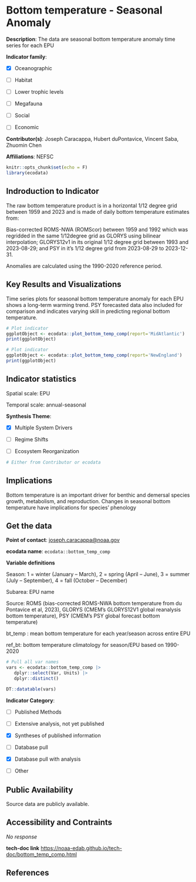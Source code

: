 # Bottom temperature - Seasonal Anomaly

**Description**: The data are seasonal bottom temperature anomaly time series for each EPU

**Indicator family**: 

- [X] Oceanographic
- [ ] Habitat
- [ ] Lower trophic levels
- [ ] Megafauna
- [ ] Social
- [ ] Economic

**Contributor(s)**: Joseph Caracappa, Hubert duPontavice, Vincent Saba, Zhuomin Chen

**Affiliations**: NEFSC

```{r echo=FALSE}
knitr::opts_chunk$set(echo = F)
library(ecodata)
```
## Indroduction to Indicator
The raw bottom temperature product is in a horizontal 1/12 degree grid between 1959 and 2023 and is made of daily bottom temperature estimates from:

Bias-corrected ROMS-NWA (ROMScor) between 1959 and 1992 which was regridded in the same 1/12degree grid as GLORYS using bilinear interpolation; GLORYS12v1 in its original 1/12 degree grid between 1993 and 2023-08-29; and PSY in it's 1/12 degree grid from 2023-08-29 to 2023-12-31. 

Anomalies are calculated using the 1990-2020 reference period.

## Key Results and Visualizations
Time series plots for seasonal bottom temperature anomaly for each EPU shows a long-term warming trend. PSY forecasted data also included for comparison and indicates varying skill in predicting regional bottom temperature.

```{r plot_bottom_temp_compMAB}
# Plot indicator
ggplotObject <- ecodata::plot_bottom_temp_comp(report='MidAtlantic')
print(ggplotObject)
```

```{r plot_bottom_temp_compNE}
# Plot indicator
ggplotObject <- ecodata::plot_bottom_temp_comp(report='NewEngland')
print(ggplotObject)
```

## Indicator statistics 
Spatial scale: EPU

Temporal scale: annual-seasonal

**Synthesis Theme**:

- [X] Multiple System Drivers
- [ ] Regime Shifts
- [ ] Ecosystem Reorganization

```{r autostats_bottom_temp_comp}
# Either from Contributor or ecodata
```

## Implications
Bottom temperature is an important driver for benthic and demersal species growth, metabolism, and reproduction. Changes in seasonal bottom temperature have implications for species' phenology

## Get the data

**Point of contact**: [joseph.caracappa@noaa.gov](joseph.caracappa@noaa.gov){.email}

**ecodata name**: `ecodata::bottom_temp_comp`

**Variable definitions**

Season: 1 = winter (January – March), 2 = spring (April – June), 3 = summer (July – September), 4 = fall (October – December) 
Subarea: EPU name 
Source:  ROMS (bias-corrected ROMS-NWA bottom temperature from du Pontavice et al, 2023), GLORYS (CMEM’s GLORYS12V1 global reanalysis bottom temperature), PSY (CMEM’s PSY global forecast bottom temperature) 
bt_temp : mean bottom temperature for each year/season across entire EPU 
ref_bt: bottom temperature climatology for season/EPU based on 1990-2020

```{r vars_bottom_temp_comp}
# Pull all var names
vars <- ecodata::bottom_temp_comp |>
   dplyr::select(Var, Units) |>
   dplyr::distinct()

DT::datatable(vars)
```
**Indicator Category**:

- [ ] Published Methods
- [ ] Extensive analysis, not yet published
- [X] Syntheses of published information
- [ ] Database pull
- [X] Database pull with analysis
- [ ] Other

## Public Availability

Source data are publicly available.

## Accessibility and Contraints

_No response_

**tech-doc link**
<https://noaa-edab.github.io/tech-doc/bottom_temp_comp.html>

## References

